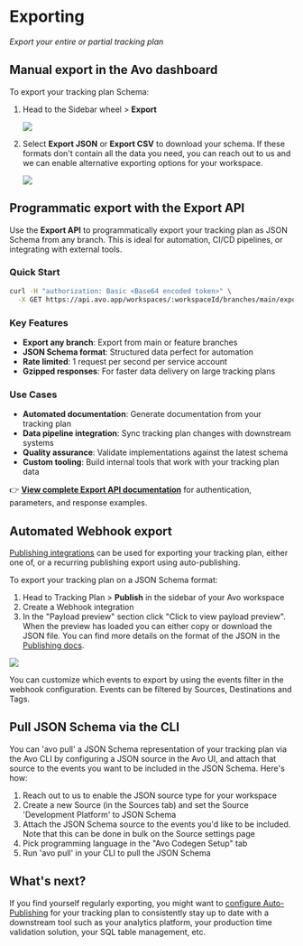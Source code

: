 # Exporting

_Export your entire or partial tracking plan_

## Manual export in the Avo dashboard

To export your tracking plan Schema:

1. Head to the Sidebar wheel > **Export**

   ![](/images/workspace/wheel-export.png)

2. Select **Export JSON** or **Export CSV** to download your schema. If these formats don't contain all the data you need, you can reach out to us and we can enable alternative exporting options for your workspace.

   ![](/images/workspace/export-modal.png)

## Programmatic export with the Export API

Use the **Export API** to programmatically export your tracking plan as JSON Schema from any branch. This is ideal for automation, CI/CD pipelines, or integrating with external tools.

### Quick Start

```sh
curl -H "authorization: Basic <Base64 encoded token>" \
  -X GET https://api.avo.app/workspaces/:workspaceId/branches/main/export/v1
```

### Key Features

- **Export any branch**: Export from main or feature branches
- **JSON Schema format**: Structured data perfect for automation
- **Rate limited**: 1 request per second per service account
- **Gzipped responses**: For faster data delivery on large tracking plans

### Use Cases

- **Automated documentation**: Generate documentation from your tracking plan
- **Data pipeline integration**: Sync tracking plan changes with downstream systems
- **Quality assurance**: Validate implementations against the latest schema
- **Custom tooling**: Build internal tools that work with your tracking plan data

👉 **[View complete Export API documentation](/reference/public-api/export-tracking-plan)** for authentication, parameters, and response examples.

## Automated Webhook export

[Publishing integrations](/publishing/publishing/overview) can be used for exporting your tracking plan, either one of, or a recurring
publishing export using auto-publishing.

To export your tracking plan on a JSON Schema format:

1. Head to Tracking Plan > **Publish** in the sidebar of your Avo workspace
2. Create a Webhook integration
3. In the "Payload preview" section click "Click to view payload preview". When the preview has loaded you can either copy or download the JSON file. You can find more details on the format of the JSON in the [Publishing docs](/publishing/publishing/overview#tracking-plan-model).

![](/images/workspace/webhook-export.png)

You can customize which events to export by using the events filter in the webhook configuration. Events can be filtered by Sources, Destinations and Tags.

## Pull JSON Schema via the CLI

You can 'avo pull' a JSON Schema representation of your tracking plan via the Avo CLI by configuring a JSON source in the Avo UI, and attach that source to the events you want to be included in the JSON Schema. Here's how:

1. Reach out to us to enable the JSON source type for your workspace
2. Create a new Source (in the Sources tab) and set the Source 'Development Platform' to JSON Schema
3. Attach the JSON Schema source to the events you'd like to be included. Note that this can be done in bulk on the Source settings page
4. Pick programming language in the "Avo Codegen Setup" tab
5. Run 'avo pull' in your CLI to pull the JSON Schema

## What's next?

If you find yourself regularly exporting, you might want to [configure Auto-Publishing](/publishing/publishing/overview) for your tracking plan to consistently stay up to date with a downstream tool such as your analytics platform, your production time validation solution, your SQL table management, etc.
